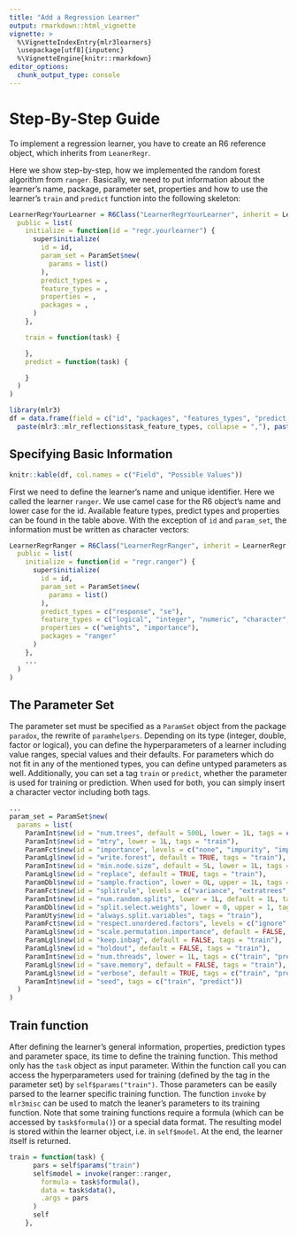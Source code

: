 ```yaml
---
title: "Add a Regression Learner"
output: rmarkdown::html_vignette
vignette: >
  %\VignetteIndexEntry{mlr3learners}
  \usepackage[utf8]{inputenc}
  %\VignetteEngine{knitr::rmarkdown}
editor_options:
  chunk_output_type: console
---
```

# Step-By-Step Guide
To implement a regression learner, you have to create an R6 reference object, which inherits from `LeanerRegr`.

Here we show step-by-step, how we implemented the random forest algorithm from `ranger`.
Basically, we need to put information about the learner's name, package, parameter set, properties and how to use the learner's `train` and `predict` function into the following skeleton:


```r
LearnerRegrYourLearner = R6Class("LearnerRegrYourLearner", inherit = LearnerRegr,
  public = list(
    initialize = function(id = "regr.yourlearner") {
      super$initialize(
        id = id,
        param_set = ParamSet$new(
          params = list()
        ),
        predict_types = ,
        feature_types = ,
        properties = ,
        packages = ,
      )
    },

    train = function(task) {

    },
    predict = function(task) {

    }
  )
)
```

```r
library(mlr3)
df = data.frame(field = c("id", "packages", "features_types", "predict_types", "param_set", "properties"), "possible_values" = c("id", "package name as character variable",
  paste(mlr3::mlr_reflections$task_feature_types, collapse = ","), paste(mlr3::mlr_reflections$learner_predict_types$regr, collapse = ","), "ParamSet from the package paradox", paste(mlr3::mlr_reflections$learner_properties$regr, collapse = ",")))
```

## Specifying Basic Information
```r
knitr::kable(df, col.names = c("Field", "Possible Values"))
```

First we need to define the learner's name and unique identifier. Here we called the learner `ranger`. We use camel case for the R6 object's name and lower case for the id. Available feature types, predict types and properties can be found in the table above. With the exception of `id` and `param_set`, the information must be written as character vectors:

```r
LearnerRegrRanger = R6Class("LearnerRegrRanger", inherit = LearnerRegr,
  public = list(
    initialize = function(id = "regr.ranger") {
      super$initialize(
        id = id,
        param_set = ParamSet$new(
          params = list()
        ),
        predict_types = c("response", "se"),
        feature_types = c("logical", "integer", "numeric", "character", "factor", "ordered"),
        properties = c("weights", "importance"),
        packages = "ranger"
      )
    },
    ...
  )
)
```

## The Parameter Set
The parameter set must be specified as a `ParamSet` object from the package `paradox`, the rewrite of `paramhelpers`.
Depending on its type (integer, double, factor or logical), you can define the hyperparameters of a learner including value ranges, special values and their defaults.
For parameters which do not fit in any of the mentioned types, you can define untyped parameters as well.
Additionally, you can set a tag `train` or `predict`, whether the parameter is used for training or prediction.
When used for both, you can simply insert a character vector including both tags.

```r
...
param_set = ParamSet$new(
  params = list(
    ParamInt$new(id = "num.trees", default = 500L, lower = 1L, tags = c("train", "predict")),
    ParamInt$new(id = "mtry", lower = 1L, tags = "train"),
    ParamFct$new(id = "importance", levels = c("none", "impurity", "impurity_corrected", "permutation"), tags = "train"),
    ParamLgl$new(id = "write.forest", default = TRUE, tags = "train"),
    ParamInt$new(id = "min.node.size", default = 5L, lower = 1L, tags = "train"), # for probability == TRUE, def = 10
    ParamLgl$new(id = "replace", default = TRUE, tags = "train"),
    ParamDbl$new(id = "sample.fraction", lower = 0L, upper = 1L, tags = "train"), # for replace == FALSE, def = 0.632
    ParamFct$new(id = "splitrule", levels = c("variance", "extratrees", "maxstat"), default = "variance", tags = "train"),
    ParamInt$new(id = "num.random.splits", lower = 1L, default = 1L, tags = "train"), # requires = quote(splitrule == "extratrees")
    ParamDbl$new(id = "split.select.weights", lower = 0, upper = 1, tags = "train"),
    ParamUty$new(id = "always.split.variables", tags = "train"),
    ParamFct$new(id = "respect.unordered.factors", levels = c("ignore", "order", "partition"), default = "ignore", tags = "train"), # for splitrule == "extratree= partition
    ParamLgl$new(id = "scale.permutation.importance", default = FALSE, tags = "train"), #requires = quote(importance == "permutation")
    ParamLgl$new(id = "keep.inbag", default = FALSE, tags = "train"),
    ParamLgl$new(id = "holdout", default = FALSE, tags = "train"),
    ParamInt$new(id = "num.threads", lower = 1L, tags = c("train", "predict")),
    ParamLgl$new(id = "save.memory", default = FALSE, tags = "train"),
    ParamLgl$new(id = "verbose", default = TRUE, tags = c("train", "predict")),
    ParamInt$new(id = "seed", tags = c("train", "predict"))
  )
)
```

## Train function
After defining the learner's  general information, properties, prediction types and parameter space, its time to define the training function.
This method only has the `task` object as input parameter.
Within the function call you can access the hyperparameters used for training (defined by the tag in the parameter set) by `self$params("train")`.
Those parameters can be easily parsed to the learner specific training function.
The function `invoke` by `mlr3misc` can be used to match the leaner's parameters to its training function.
Note that some training functions require a formula (which can be accessed by `task$formula()`) or a special data format.
The resulting model is stored within the learner object, i.e. in `self$model`.
At the end, the learner itself is returned.

```r
train = function(task) {
      pars = self$params("train")
      self$model = invoke(ranger::ranger,
        formula = task$formula(),
        data = task$data(),
        .args = pars
      )
      self
    },
```
